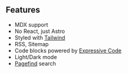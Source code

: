 <h2 class="mt-0!">Features</h2>

- MDX support
- No React, just Astro
- Styled with [Tailwind](https://tailwindcss.com/)
- RSS, Sitemap
- Code blocks powered by [Expressive Code](https://expressive-code.com/)
- Light/Dark mode
- [Pagefind](https://pagefind.app/) search